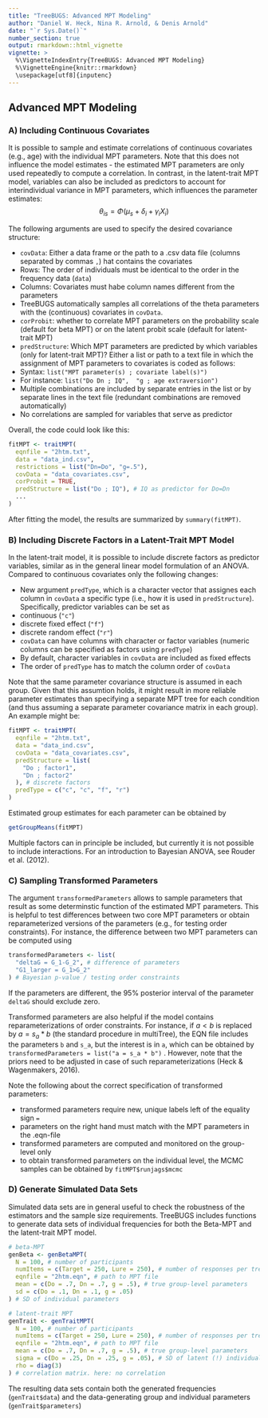 ---
title: "TreeBUGS: Advanced MPT Modeling"
author: "Daniel W. Heck, Nina R. Arnold, & Denis Arnold"
date: "`r Sys.Date()`"
number_section: true
output: rmarkdown::html_vignette
vignette: >
  %\VignetteIndexEntry{TreeBUGS: Advanced MPT Modeling}
  %\VignetteEngine{knitr::rmarkdown}
  \usepackage[utf8]{inputenc}
---
  
## Advanced MPT Modeling

### A) Including Continuous Covariates

It is possible to sample and estimate correlations of continuous covariates (e.g., age) with the individual MPT parameters. Note that this does not influence the model estimates - the estimated MPT parameters are only used repeatedly to compute a correlation. In contrast, in the latent-trait MPT model, variables can also be included as predictors to account for interindividual variance in MPT parameters, which influences the parameter estimates:
$$\theta_{is} = \Phi(\mu_s + \delta_i + \gamma_i X_i)$$

The following arguments are used to specify the desired covariance structure:

* `covData`: Either a data frame or the path to a .csv data file (columns separated by commas `,`) hat contains the covariates
* Rows: The order of individuals must be identical to the order in the frequency data (`data`)
* Columns: Covariates must habe column names different from the parameters
* TreeBUGS automatically samples all correlations of the theta parameters with the (continuous) covariates in `covData`.
* `corProbit`: whether to correlate MPT parameters on the probability scale (default for beta MPT) or on the latent probit scale (default for latent-trait MPT)
* `predStructure`: Which MPT parameters are predicted by which variables (only for latent-trait MPT)? Either a list or path to a text file in which the assignment of MPT parameters to covariates is coded as follows:
* Syntax: `list("MPT parameter(s) ; covariate label(s)")`
* For instance: `list("Do Dn ; IQ",  "g ; age extraversion")` 
* Multiple combinations are included by separate entries in the list or by separate lines in the text file (redundant combinations are removed automatically)
* No correlations are sampled for variables that serve as predictor

Overall, the code could look like this:

```{r, eval=F}
fitMPT <- traitMPT(
  eqnfile = "2htm.txt",
  data = "data_ind.csv",
  restrictions = list("Dn=Do", "g=.5"),
  covData = "data_covariates.csv",
  corProbit = TRUE,
  predStructure = list("Do ; IQ"), # IQ as predictor for Do=Dn
  ...
)
```

After fitting the model, the results are summarized by `summary(fitMPT)`.



### B) Including Discrete Factors in a Latent-Trait MPT Model

In the latent-trait model, it is possible to include discrete factors as predictor variables, similar as in the general linear model formulation of an ANOVA. Compared to continuous covariates only the following changes:

* New argument `predType`, which is a character vector that assignes each column in `covData` a specific type (i.e., how it is used in `predStructure`). Specifically, predictor variables can be set as
* continuous (`"c"`)
* discrete fixed effect (`"f"`)
* discrete random effect (`"r"`)
* `covData` can have columns with character or factor variables (numeric columns can be specified as factors using `predType`)
* By default, character variables in `covData` are included as fixed effects
* The order of `predType` has to match the column order of `covData`

Note that the same parameter covariance structure is assumed in each group. Given that this assumtion holds, it might result in more reliable parameter estimates than specifying a separate MPT tree for each condition (and thus assuming a separate parameter covariance matrix in each group). An example might be: 

```{r, eval = FALSE}
fitMPT <- traitMPT(
  eqnfile = "2htm.txt",
  data = "data_ind.csv",
  covData = "data_covariates.csv",
  predStructure = list(
    "Do ; factor1",
    "Dn ; factor2"
  ), # discrete factors
  predType = c("c", "c", "f", "r")
)
```

Estimated group estimates for each parameter can be obtained by 

```{r, eval=F}
getGroupMeans(fitMPT)
```


Multiple factors can in principle be included, but currently it is not possible to include interactions. For an introduction to Bayesian ANOVA, see Rouder et al. (2012).


### C) Sampling Transformed Parameters

The argument `transformedParameters` allows to sample parameters that result as some determinstic function of the estimated MPT parameters. This is helpful to test differences between two core MPT parameters or obtain reparameterized versions of the parameters (e.g., for testing order constraints). For instance, the difference between two MPT parameters can be computed using

```{r, eval=FALSE}
transformedParameters <- list(
  "deltaG = G_1-G_2", # difference of parameters
  "G1_larger = G_1>G_2"
) # Bayesian p-value / testing order constraints
```

If the parameters are different, the 95% posterior interval of the parameter `deltaG` should exclude zero. 

Transformed parameters are also helpful if the model contains reparameterizations of order constraints. For instance, if $a<b$ is replaced by $a = s_a * b$ (the standard procedure in multiTree), the EQN file includes the parameters `b` and  `s_a`, but the interest is in `a`, which can be obtained by `transformedParameters = list("a = s_a * b")` . However, note that the priors need to be adjusted in case of such reparameterizations (Heck & Wagenmakers, 2016).

Note the following about the correct specification of transformed parameters:

* transformed parameters require new, unique labels left of the equality sign `=` 
* parameters on the right hand must match with the MPT parameters in the .eqn-file
* transformed parameters are computed and monitored on the group-level only
* to obtain transformed parameters on the individual level, the MCMC samples can be obtained by `fitMPT$runjags$mcmc`


### D) Generate Simulated Data Sets

Simulated data sets are in general useful to check the robustness of the estimators and the sample size requirements. TreeBUGS includes functions to generate data sets of individual frequencies for both the Beta-MPT and the latent-trait MPT model. 

```{r, eval=FALSE}
# beta-MPT
genBeta <- genBetaMPT(
  N = 100, # number of participants
  numItems = c(Target = 250, Lure = 250), # number of responses per tree
  eqnfile = "2htm.eqn", # path to MPT file
  mean = c(Do = .7, Dn = .7, g = .5), # true group-level parameters
  sd = c(Do = .1, Dn = .1, g = .05)
) # SD of individual parameters

# latent-trait MPT
genTrait <- genTraitMPT(
  N = 100, # number of participants
  numItems = c(Target = 250, Lure = 250), # number of responses per tree
  eqnfile = "2htm.eqn", # path to MPT file
  mean = c(Do = .7, Dn = .7, g = .5), # true group-level parameters
  sigma = c(Do = .25, Dn = .25, g = .05), # SD of latent (!) individual parameters
  rho = diag(3)
) # correlation matrix. here: no correlation
```

The resulting data sets contain both the generated frequencies (`genTrait$data`) and the data-generating group and individual parameters (`genTrait$parameters`)

